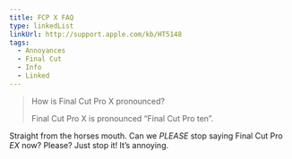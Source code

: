 ```yaml
---
title: FCP X FAQ
type: linkedList
linkUrl: http://support.apple.com/kb/HT5148
tags:
  - Annoyances
  - Final Cut
  - Info
  - Linked
---
```


> How is Final Cut Pro X pronounced?
> 
> Final Cut Pro X is pronounced “Final Cut Pro ten”.

Straight from the horses mouth. Can we _PLEASE_ stop saying Final Cut Pro _EX_ now? Please? Just stop it! It’s annoying.
